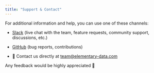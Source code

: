 ```yaml
---
title: "Support & Contact"
---
```


For additional information and help, you can use one of these channels:

- [Slack](https://join.slack.com/t/elementary-community/shared_invite/zt-uehfrq2f-zXeVTtXrjYRbdE_V6xq4Rg) (live chat with the team, feature requests, community support, discussions, etc.)

- [GitHub](https://github.com/elementary-data/elementary-lineage) (bug reports, contributions)

- 📧 Contact us directly at team@elementary-data.com

Any feedback would be highly appreciated 🤗